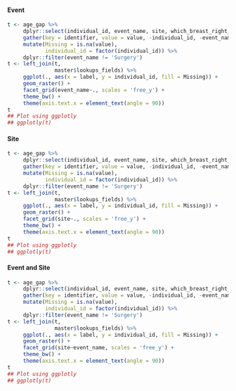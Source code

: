 #### Event
```r
t <- age_gap %>%
     dplyr::select(individual_id, event_name, site, which_breast_right_radio, which_breast_left_radio, r_site_breast, r_site_axilla, r_site_supraclavicular, r_site_chest_wall, r_site_other, r_breast_fractions, r_axilla_fractions, r_supra_fractions, r_chest_fractions, r_other_fractions, r_radiotherapy_aes, l_site_breast, l_site_axilla, l_site_supraclavicular, l_site_chest_wall, l_site_other, l_breast_fractions, l_axilla_fractions, l_supra_fractions, l_chest_fractions, l_other_fractions, l_radiotherapy_aes, r_skin_erythema, r_pain, r_breast_oedema, r_breast_shrink, r_breast_pain, l_skin_erythema, l_pain, l_breast_oedema, l_breast_shrink, l_breast_pain) %>%
     gather(key = identifier, value = value, -individual_id, -event_name, -site) %>%
     mutate(Missing = is.na(value),
            individual_id = factor(individual_id)) %>%
     dplyr::filter(event_name != 'Surgery')
t <- left_join(t,
               master$lookups_fields) %>%
     ggplot(., aes(x = label, y = individual_id, fill = Missing)) +
     geom_raster() +
     facet_grid(event_name~., scales = 'free_y') +
     theme_bw() +
     theme(axis.text.x = element_text(angle = 90))
t
## Plot using ggplotly
## ggplotly(t)


```

#### Site
```r
t <- age_gap %>%
     dplyr::select(individual_id, event_name, site, which_breast_right_radio, which_breast_left_radio, r_site_breast, r_site_axilla, r_site_supraclavicular, r_site_chest_wall, r_site_other, r_breast_fractions, r_axilla_fractions, r_supra_fractions, r_chest_fractions, r_other_fractions, r_radiotherapy_aes, l_site_breast, l_site_axilla, l_site_supraclavicular, l_site_chest_wall, l_site_other, l_breast_fractions, l_axilla_fractions, l_supra_fractions, l_chest_fractions, l_other_fractions, l_radiotherapy_aes, r_skin_erythema, r_pain, r_breast_oedema, r_breast_shrink, r_breast_pain, l_skin_erythema, l_pain, l_breast_oedema, l_breast_shrink, l_breast_pain) %>%
     gather(key = identifier, value = value, -individual_id, -event_name, -site) %>%
     mutate(Missing = is.na(value),
            individual_id = factor(individual_id)) %>%
     dplyr::filter(event_name != 'Surgery')
t <- left_join(t,
               master$lookups_fields) %>%
     ggplot(., aes(x = label, y = individual_id, fill = Missing)) +
     geom_raster() +
     facet_grid(site~., scales = 'free_y') +
     theme_bw() +
     theme(axis.text.x = element_text(angle = 90))
t
## Plot using ggplotly
## ggplotly(t)


```


#### Event and Site
```r
t <- age_gap %>%
     dplyr::select(individual_id, event_name, site, which_breast_right_radio, which_breast_left_radio, r_site_breast, r_site_axilla, r_site_supraclavicular, r_site_chest_wall, r_site_other, r_breast_fractions, r_axilla_fractions, r_supra_fractions, r_chest_fractions, r_other_fractions, r_radiotherapy_aes, l_site_breast, l_site_axilla, l_site_supraclavicular, l_site_chest_wall, l_site_other, l_breast_fractions, l_axilla_fractions, l_supra_fractions, l_chest_fractions, l_other_fractions, l_radiotherapy_aes, r_skin_erythema, r_pain, r_breast_oedema, r_breast_shrink, r_breast_pain, l_skin_erythema, l_pain, l_breast_oedema, l_breast_shrink, l_breast_pain) %>%
     gather(key = identifier, value = value, -individual_id, -event_name, -site) %>%
     mutate(Missing = is.na(value),
            individual_id = factor(individual_id)) %>%
     dplyr::filter(event_name != 'Surgery')
t <- left_join(t,
               master$lookups_fields) %>%
     ggplot(., aes(x = label, y = individual_id, fill = Missing)) +
     geom_raster() +
     facet_grid(site~event_name, scales = 'free_y') +
     theme_bw() +
     theme(axis.text.x = element_text(angle = 90))
t
## Plot using ggplotly
## ggplotly(t)

```
